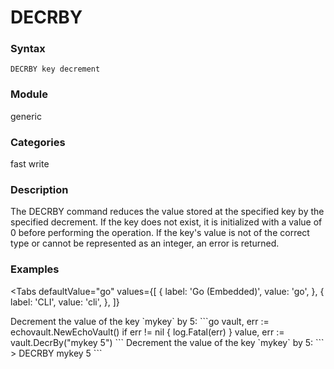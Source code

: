 
# DECRBY

### Syntax
```
DECRBY key decrement
```

### Module
<span className="acl-category">generic</span>

### Categories 
<span className="acl-category">fast</span>
<span className="acl-category">write</span>

### Description
The DECRBY command reduces the value stored at the specified key by the specified decrement.
If the key does not exist, it is initialized with a value of 0 before performing the operation.
If the key's value is not of the correct type or cannot be represented as an integer, an error is returned.

### Examples

<Tabs
  defaultValue="go"
  values={[
    { label: 'Go (Embedded)', value: 'go', },
    { label: 'CLI', value: 'cli', },
  ]}
>
  <TabItem value="go">
  Decrement the value of the key `mykey` by 5:
  ```go
  vault, err := echovault.NewEchoVault()
  if err != nil {
    log.Fatal(err)
  }
  value, err := vault.DecrBy("mykey 5")
  ```
  </TabItem>
  <TabItem value="cli">
  Decrement the value of the key `mykey` by 5:
  ```
  > DECRBY mykey 5
  ```
  </TabItem>
</Tabs> 